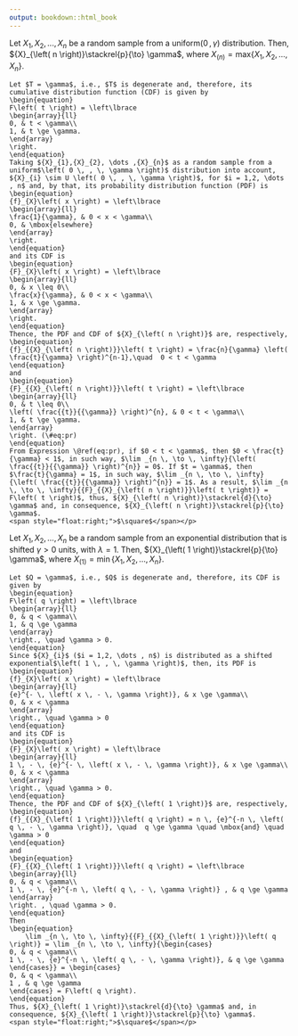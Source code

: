 ```yaml
---
output: bookdown::html_book
---
```


::: {.example name="Maximum of a Sample from a Uniform Distribution"}
Let ${X}_{1},{X}_{2},...,{X}_{n}$ be a random sample from a uniform$\left( 0 \, , \, \gamma \right)$ distribution. Then, ${X}_{\left( n \right)}\stackrel{p}{\to} \gamma$, where ${X}_{\left( n \right)} = \mbox{max}\left\{ {X}_{1},{X}_{2},...,{X}_{n} \right\}$.
:::

```proof
Let $T = \gamma$, i.e., $T$ is degenerate and, therefore, its cumulative distribution function (CDF) is given by
\begin{equation} 
F\left( t \right) = \left\lbrace
\begin{array}{ll}
0, & t < \gamma\\
1, & t \ge \gamma. 
\end{array}
\right.
\end{equation}
Taking ${X}_{1},{X}_{2}, \dots ,{X}_{n}$ as a random sample from a uniform$\left( 0 \, , \, \gamma \right)$ distribution into account, ${X}_{i} \sim U \left( 0 \, , \, \gamma \right)$, for $i = 1,2, \dots , n$ and, by that, its probability distribution function (PDF) is
\begin{equation} 
{f}_{X}\left( x \right) = \left\lbrace
\begin{array}{ll}
\frac{1}{\gamma}, & 0 < x < \gamma\\
0, & \mbox{elsewhere} 
\end{array}
\right.
\end{equation}
and its CDF is
\begin{equation} 
{F}_{X}\left( x \right) = \left\lbrace
\begin{array}{ll}
0, & x \leq 0\\
\frac{x}{\gamma}, & 0 < x < \gamma\\
1, & x \ge \gamma. 
\end{array}
\right.
\end{equation}
Thence, the PDF and CDF of ${X}_{\left( n \right)}$ are, respectively,
\begin{equation}
{f}_{{X}_{\left( n \right)}}\left( t \right) = \frac{n}{\gamma} \left( \frac{t}{\gamma} \right)^{n-1},\quad  0 < t < \gamma
\end{equation}
and
\begin{equation}
{F}_{{X}_{\left( n \right)}}\left( t \right) = \left\lbrace
\begin{array}{ll}
0, & t \leq 0\\
\left( \frac{{t}}{{\gamma}} \right)^{n}, & 0 < t < \gamma\\
1, & t \ge \gamma. 
\end{array}
\right. (\#eq:pr)
\end{equation}
From Expression \@ref(eq:pr), if $0 < t < \gamma$, then $0 < \frac{t}{\gamma} < 1$, in such way, $\lim _{n \, \to \, \infty}{\left( \frac{{t}}{{\gamma}} \right)^{n}} = 0$. If $t = \gamma$, then $\frac{t}{\gamma} = 1$, in such way, $\lim _{n \, \to \, \infty}{\left( \frac{{t}}{{\gamma}} \right)^{n}} = 1$. As a result, $\lim _{n \, \to \, \infty}{{F}_{{X}_{\left( n \right)}}\left( t \right)} = F\left( t \right)$, thus, ${X}_{\left( n \right)}\stackrel{d}{\to} \gamma$ and, in consequence, ${X}_{\left( n \right)}\stackrel{p}{\to} \gamma$.
<span style="float:right;">$\square$</span></p>
```

::: {.example name="Minimum of a Sample from a Shifted Exponential Distribution"}
Let ${X}_{1},{X}_{2}, \dots ,{X}_{n}$ be a random sample from an exponential distribution that is shifted $\gamma > 0$ units, with $\lambda = 1$. Then, ${X}_{\left( 1 \right)}\stackrel{p}{\to} \gamma$, where ${X}_{\left( 1 \right)} = \min\left\{ {X}_{1},{X}_{2}, \dots ,{X}_{n} \right\}$.
:::

```proof
Let $Q = \gamma$, i.e., $Q$ is degenerate and, therefore, its CDF is given by
\begin{equation} 
F\left( q \right) = \left\lbrace
\begin{array}{ll}
0, & q < \gamma\\
1, & q \ge \gamma 
\end{array}
\right., \quad \gamma > 0.
\end{equation}
Since ${X}_{i}$ ($i = 1,2, \dots , n$) is distributed as a shifted exponential$\left( 1 \, , \, \gamma \right)$, then, its PDF is
\begin{equation} 
{f}_{X}\left( x \right) = \left\lbrace
\begin{array}{ll}
{e}^{- \, \left( x \, - \, \gamma \right)}, & x \ge \gamma\\
0, & x < \gamma
\end{array}
\right., \quad \gamma > 0
\end{equation}
and its CDF is
\begin{equation} 
{F}_{X}\left( x \right) = \left\lbrace
\begin{array}{ll}
1 \, - \, {e}^{- \, \left( x \, - \, \gamma \right)}, & x \ge \gamma\\
0, & x < \gamma 
\end{array}
\right., \quad \gamma > 0.
\end{equation}
Thence, the PDF and CDF of ${X}_{\left( 1 \right)}$ are, respectively,
\begin{equation}
{f}_{{X}_{\left( 1 \right)}}\left( q \right) = n \, {e}^{-n \, \left( q \, - \, \gamma \right)}, \quad  q \ge \gamma \quad \mbox{and} \quad \gamma > 0
\end{equation}
and
\begin{equation} 
{F}_{{X}_{\left( 1 \right)}}\left( q \right) = \left\lbrace
\begin{array}{ll}
0, & q < \gamma\\
1 \, - \, {e}^{-n \, \left( q \, - \, \gamma \right)} , & q \ge \gamma
\end{array}
\right. , \quad \gamma > 0.
\end{equation}
Then 
\begin{equation}
    \lim _{n \, \to \, \infty}{{F}_{{X}_{\left( 1 \right)}}\left( q \right)} = \lim _{n \, \to \, \infty}{\begin{cases}
0, & q < \gamma\\ 
1 \, - \, {e}^{-n \, \left( q \, - \, \gamma \right)}, & q \ge \gamma
\end{cases}} = \begin{cases}
0, & q < \gamma\\ 
1 , & q \ge \gamma
\end{cases} = F\left( q \right).
\end{equation}
Thus, ${X}_{\left( 1 \right)}\stackrel{d}{\to} \gamma$ and, in consequence, ${X}_{\left( 1 \right)}\stackrel{p}{\to} \gamma$.
<span style="float:right;">$\square$</span></p>
```


